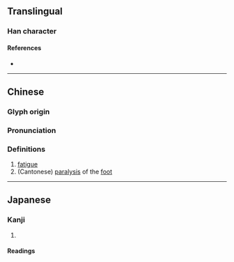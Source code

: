 {{character info}}
==Translingual==

===Han character===
{{Han char|rn=104|rad=疒|as=02|sn=7|four=|canj=KNHS|ids=⿸疒乃}}

====References====
* {{Han ref|kx=0769.020|dkj=22017|dj=1179.050|hdz=42659.140|uh=7593|ud=30099}}

----

==Chinese==
{{zh-forms}}

===Glyph origin===
{{Han etym}}

===Pronunciation===
{{zh-pron
|m=nǎi
|c=naai4
|mc=y
|oc=y
|cat=
}}

===Definitions===
{{zh-hanzi}}

# [[fatigue]]
# (Cantonese) [[paralysis]] of the [[foot]]

----

==Japanese==

===Kanji===
{{ja-kanji|grade=|rs=疒02}}

# {{rfdef|ja|sort=疒02}}

====Readings====
{{ja-readings
|on=ざい, ない, だい, ね, きゅう<きう
|kun=やむ, やまい, ほつす
|nanori=
}}
